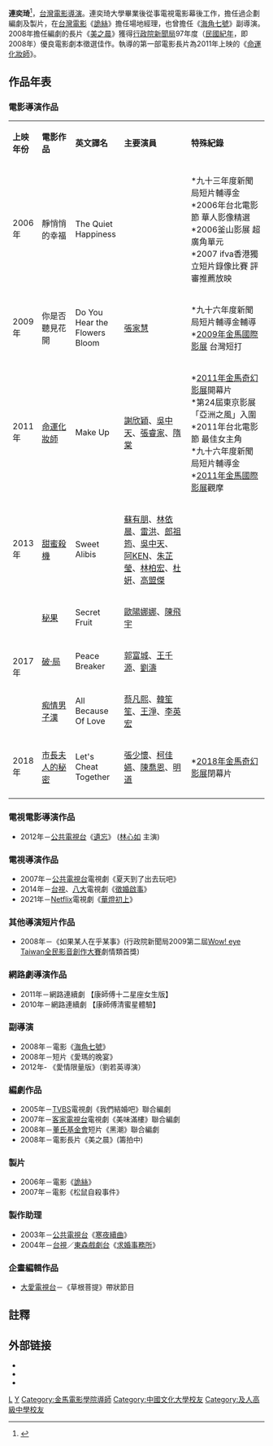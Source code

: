 {{BLPsources|time=2021-11-01T11:58:20+00:00}}
{{藝人
| 姓名 = 連奕琦
| 英文名 = Lien Yi-chi
| 圖片 = 
| 圖片尺寸 = 
| 國籍 = {{ROC}}
| 類型 = 導演
| 原名 = 
| 出生日期 = {{birth date and age|1977|7|28}}
| 出生地點 = {{TWN}}
| 職業 = 導演、編劇 
| 配偶 = 
| 子女 = 
| 母校 = [[文化大學|文化大學]]戲劇學系影劇組畢業
| 活躍年代 = 2006年─
| 經紀公司 = 
| IMDb = 3028867
}}
'''連奕琦'''{{BD|1977年|7月28日||catIdx=L連}}<ref>{{Cite web|url=https://taiwancinema.bamid.gov.tw/Staff/StaffContent/?ContentUrl=30718|title=連奕琦|author=|date=|work=台灣電影網|language=zh-tw|accessdate=|archive-date=2021-12-08|archive-url=https://web.archive.org/web/20211208000505/https://taiwancinema.bamid.gov.tw/Staff/StaffContent/?ContentUrl=30718|dead-url=no}}</ref>，[[台灣|台灣]][[電影導演|電影導演]]。連奕琦大學畢業後從事電視電影幕後工作，擔任過企劃編劇及製片，在[[台灣電影|台灣電影]]《[[詭絲|詭絲]]》擔任場地經理，也曾擔任《[[海角七號|海角七號]]》副導演。2008年擔任編劇的長片《[[美之晨|美之晨]]》獲得[[行政院新聞局|行政院新聞局]]97年度（[[民國紀年|民國紀年]]，即2008年）優良電影劇本徵選佳作。執導的第一部電影長片為2011年上映的《[[命運化妝師|命運化妝師]]》。

== 作品年表 ==
=== 電影導演作品 ===
{|class="wikitable" width="100%"
|- style="background:#007FFF; color:snow" align=center
|style="width:5%"|'''上映年份'''||style="width:15%"|'''電影作品'''||style="width:15%"|'''英文譯名'''||style="width:30%"|'''主要演員'''||style="width:35%"|'''特殊紀錄'''
|-align=center
|2006年||靜悄悄的幸福||The Quiet Happiness||||<div align="left">*九十三年度新聞局短片輔導金<br>*2006年台北電影節 華人影像精選<br>*2006釜山影展 超廣角單元<br>*2007 ifva香港獨立短片錄像比賽 評審推薦放映
|-align=center
|2009年||你是否聽見花開||Do You Hear the Flowers Bloom||[[張家慧|張家慧]]||<div align="left">*九十六年度新聞局短片輔導金輔導<br>*[[2009年金馬國際影展|2009年金馬國際影展]] 台灣短打
|-align=center
|2011年||[[命運化妝師|命運化妝師]]||Make Up||[[謝欣穎|謝欣穎]]、[[吳中天|吳中天]]、[[張睿家|張睿家]]、[[隋棠|隋棠]]||<div align="left">*[[2011年金馬奇幻影展|2011年金馬奇幻影展]]開幕片<br>*第24屆東京影展「亞洲之風」入圍<br>*2011年台北電影節 最佳女主角<br>*九十六年度新聞局短片輔導金<br>*[[2011年金馬國際影展|2011年金馬國際影展]]觀摩
|-align=center
|2013年||[[甜蜜殺機|甜蜜殺機]]||Sweet Alibis||[[蘇有朋|蘇有朋]]、[[林依晨|林依晨]]、[[雷洪|雷洪]]、[[郎祖筠|郎祖筠]]、[[吳中天|吳中天]]、<br>[[阿KEN|阿KEN]]、[[朱芷瑩|朱芷瑩]]、[[林柏宏|林柏宏]]、[[杜姸|杜姸]]、[[高盟傑|高盟傑]]|| 　
|-align=center
|rowspan="3"|2017年||[[秘果|秘果]]||Secret Fruit||[[歐陽娜娜|歐陽娜娜]]、[[陳飛宇|陳飛宇]]|| 
|-align=center
|[[破·局|破·局]]||Peace Breaker||[[郭富城|郭富城]]、[[王千源|王千源]]、[[劉濤|劉濤]]|| 
|-align=center
|[[痴情男子漢|痴情男子漢]]||All Because Of Love||[[蔡凡熙|蔡凡熙]]、[[韓笙笙|韓笙笙]]、[[王淨|王淨]]、[[李英宏|李英宏]]|| 
|-align=center
|2018年||[[市長夫人的秘密|市長夫人的秘密]]||Let's Cheat Together||[[張少懷|張少懷]]、[[柯佳嬿|柯佳嬿]]、[[陳喬恩|陳喬恩]]、[[明道_(藝人)|明道]] ||<div align="left">*[[2018年金馬奇幻影展|2018年金馬奇幻影展]]閉幕片
|-align=center
|}

=== 電視電影導演作品 ===
*2012年－[[公共電視台|公共電視台]]《[[遺忘_(電視電影)|遺忘]]》  ([[林心如|林心如]] 主演)

=== 電視導演作品 ===
*2007年－[[公共電視台|公共電視台]]電視劇《夏天到了出去玩吧》
*2014年－[[台視|台視]]、[[八大電視|八大]]電視劇《[[徵婚啟事_(電視劇)|徵婚啟事]]》
*2021年－[[Netflix|Netflix]]電視劇《[[華燈初上_(電視劇)|華燈初上]]》

=== 其他導演短片作品 ===
*2008年－《如果某人在乎某事》(行政院新聞局2009第二屆[[Wow!_eye_Taiwan全民影音創作大賽|Wow! eye Taiwan全民影音創作大賽]]劇情類首獎)

=== 網路劇導演作品 ===
*2011年－網路連續劇 【康師傅十二星座女生版】
*2010年－網路連續劇 【康師傅清蜜星體驗】
=== 副導演 ===
*2008年－電影《[[海角七號|海角七號]]》
*2008年－短片《愛瑪的晚宴》
*2012年- 《愛情限量版》（劉若英導演）

=== 編劇作品 ===
*2005年－[[TVBS|TVBS]]電視劇《我們結婚吧》聯合編劇
*2007年－[[客家電視台|客家電視台]]電視劇《美味滿樓》聯合編劇
*2008年－[[董氏基金會|董氏基金會]]短片《黑潮》聯合編劇
*2008年－電影長片《美之晨》(籌拍中)

=== 製片 ===
*2006年－電影《[[詭絲|詭絲]]》
*2007年－電影《松鼠自殺事件》

=== 製作助理 ===
*2003年－[[公共電視台|公共電視台]]《[[寒夜續曲|寒夜續曲]]》
*2004年－[[台視|台視]]／[[東森戲劇台|東森戲劇台]]《[[求婚事務所|求婚事務所]]》

=== 企畫編輯作品 ===

*[[大愛電視台|大愛電視台]]－《草根菩提》帶狀節目

== 註釋 ==
{{reflist}}

== 外部链接 ==
* {{imdb name|3028867}}
* {{hkmdb name|53633}}
* {{Taiwancinema people|30718}}

{{連奕琦}}

[[Category:台灣導演|L]]
[[Category:連姓|Y]]
[[Category:金馬電影學院導師|Category:金馬電影學院導師]]
[[Category:中國文化大學校友|Category:中國文化大學校友]]
[[Category:及人高級中學校友|Category:及人高級中學校友]]
